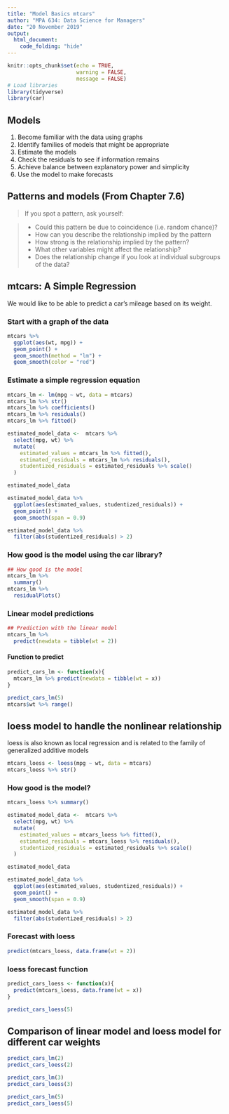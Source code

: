 ```yaml
---
title: "Model Basics mtcars"
author: "MPA 634: Data Science for Managers"
date: "20 November 2019"
output: 
  html_document:
    code_folding: "hide"
---
```


```r
knitr::opts_chunk$set(echo = TRUE,
                      warning = FALSE,
                      message = FALSE)
# Load libraries
library(tidyverse)
library(car)
```  

## Models

1. Become familiar with the data using graphs
1. Identify families of models that might be appropriate
1. Estimate the models
1. Check the residuals to see if information remains
1. Achieve balance between explanatory power and simplicity 
1. Use the model to make forecasts
 

## Patterns and models (From Chapter 7.6)

> If you spot a pattern, ask yourself:  

> *  Could this pattern be due to coincidence (i.e. random chance)?
> *  How can you describe the relationship implied by the pattern
> *  How strong is the relationship implied by the pattern?
> *  What other variables might affect the relationship?
> *  Does the relationship change if you look at individual subgroups of the data?  

## mtcars: A Simple Regression  

We would like to be able to predict a car's mileage based on its weight.  

### Start with a graph of the data  

```r
mtcars %>% 
  ggplot(aes(wt, mpg)) +
  geom_point() +
  geom_smooth(method = "lm") +
  geom_smooth(color = "red")
```  

### Estimate a simple regression equation  

```r
mtcars_lm <- lm(mpg ~ wt, data = mtcars)
mtcars_lm %>% str()
mtcars_lm %>% coefficients()
mtcars_lm %>% residuals()
mtcars_lm %>% fitted()
```  

```r
estimated_model_data <-  mtcars %>% 
  select(mpg, wt) %>% 
  mutate(
    estimated_values = mtcars_lm %>% fitted(),
    estimated_residuals = mtcars_lm %>% residuals(),
    studentized_residuals = estimated_residuals %>% scale()
  )

estimated_model_data

estimated_model_data %>% 
  ggplot(aes(estimated_values, studentized_residuals)) +
  geom_point() +
  geom_smooth(span = 0.9)

estimated_model_data %>% 
  filter(abs(studentized_residuals) > 2)
```

### How good is the model using the car library?

```r
## How good is the model
mtcars_lm %>%
  summary()
mtcars_lm %>% 
  residualPlots()
```  

### Linear model predictions  

```r
## Prediction with the linear model
mtcars_lm %>%
  predict(newdata = tibble(wt = 2))
```  


#### Function to predict

```r
predict_cars_lm <- function(x){
  mtcars_lm %>% predict(newdata = tibble(wt = x))
}

predict_cars_lm(5)
mtcars$wt %>% range()
```

## loess model to handle the nonlinear relationship

loess is also known as local regression and is related to the family of generalized additive models

```r
mtcars_loess <- loess(mpg ~ wt, data = mtcars)
mtcars_loess %>% str()
```  

### How good is the model?

```r
mtcars_loess %>% summary()

estimated_model_data <-  mtcars %>% 
  select(mpg, wt) %>% 
  mutate(
    estimated_values = mtcars_loess %>% fitted(),
    estimated_residuals = mtcars_loess %>% residuals(),
    studentized_residuals = estimated_residuals %>% scale()
  )

estimated_model_data

estimated_model_data %>% 
  ggplot(aes(estimated_values, studentized_residuals)) +
  geom_point() +
  geom_smooth(span = 0.9)

estimated_model_data %>% 
  filter(abs(studentized_residuals) > 2)
```  

### Forecast with loess

```r
predict(mtcars_loess, data.frame(wt = 2))
```  

### loess forecast function

```r
predict_cars_loess <- function(x){
  predict(mtcars_loess, data.frame(wt = x))
}

predict_cars_loess(5)
```

## Comparison of linear model and loess model for different car weights

```r
predict_cars_lm(2)
predict_cars_loess(2)
```

```r
predict_cars_lm(3)
predict_cars_loess(3)
```  

```r
predict_cars_lm(5)
predict_cars_loess(5)
```  